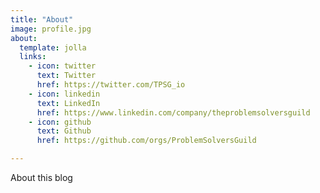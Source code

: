 ```yaml
---
title: "About"
image: profile.jpg
about:
  template: jolla
  links:
    - icon: twitter
      text: Twitter
      href: https://twitter.com/TPSG_io
    - icon: linkedin
      text: LinkedIn
      href: https://www.linkedin.com/company/theproblemsolversguild
    - icon: github
      text: Github
      href: https://github.com/orgs/ProblemSolversGuild

---
```


About this blog 
